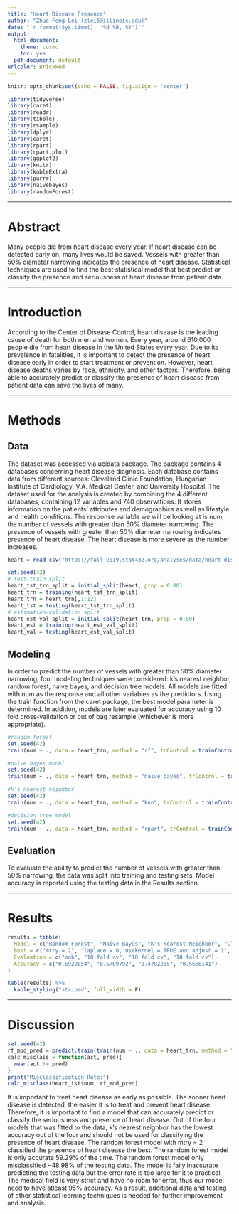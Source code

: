 ```yaml
---
title: "Heart Disease Presence"
author: "Zhuo Feng Lei (zlei5@illinois.edu)"
date: "`r format(Sys.time(), '%d %B, %Y')`"
output:
  html_document: 
    theme: cosmo
    toc: yes
  pdf_document: default
urlcolor: BrickRed
---
```


```r
knitr::opts_chunk$set(echo = FALSE, fig.align = 'center')
```

```r
library(tidyverse)
library(caret)
library(readr)
library(tibble)
library(rsample)
library(dplyr)
library(caret)
library(rpart)
library(rpart.plot)
library(ggplot2)
library(knitr)
library(kableExtra)
library(purrr)
library(naivebayes)
library(randomForest)
```

***

# Abstract

Many people die from heart disease every year. If heart disease can be detected early on, many lives would be saved. Vessels with greater than 50% diameter narrowing indicates the presence of heart disease. Statistical techniques are used to find the best statistical model that best predict or classify the presence and seriousness of heart disease from patient data. 

***

# Introduction

According to the Center of Disease Control, heart disease is the leading cause of death for both men and women. Every year, around 610,000 people die from heart disease in the United States every year. Due to its prevalence in fatalities, it is important to detect the presence of heart disease early in order to start treatment or prevention. However, heart disease deaths varies by race, ethnicity, and other factors. Therefore, being able to accurately predict or classify the presence of heart disease from patient data can save the lives of many.

***

# Methods

## Data

The dataset was accessed via ucidata package. The package contains 4 databases concerning heart disease diagnosis. Each database contains data from different sources: Cleveland Clinic Foundation, Hungarian Institute of Cardiology, V.A. Medical Center, and University Hospital. The dataset used for the analysis is created by combining the 4 different databases, containing 12 variables and 740 observations. It stores information on the patients' attributes and demographics as well as lifestyle and health conditions. The response variable we will be looking at is num, the number of vessels with greater than 50% diameter narrowing. The presence of vessels with greater than 50% diameter narrowing indicates presence of heart disease. The heart disease is more severe as the number increases. 

```r
heart = read_csv("https://fall-2019.stat432.org/analyses/data/heart-disease.csv")
```

```r
set.seed(42)
# test-train split
heart_tst_trn_split = initial_split(heart, prop = 0.80)
heart_trn = training(heart_tst_trn_split)
heart_trn = heart_trn[,1:12]
heart_tst = testing(heart_tst_trn_split)
# estimation-validation split
heart_est_val_split = initial_split(heart_trn, prop = 0.80)
heart_est = training(heart_est_val_split)
heart_val = testing(heart_est_val_split)
```

## Modeling

In order to predict the number of vessels with greater than 50% diameter narrowing, four modeling techniques were considered: k's nearest neighbor, random forest, naive bayes, and decision tree models. All models are fitted with num as the response and all other variables as the predictors. Using the train function from the caret package, the best model parameter is determined. In addition, models are later evaluated for accuracy using 10 fold cross-validation or out of bag resample (whichever is more appropriate). 

```r
#random forest
set.seed(42)
train(num ~ ., data = heart_trn, method = "rf", trControl = trainControl(method = "oob"))

#naive bayes model
set.seed(42)
train(num ~ ., data = heart_trn, method = "naive_bayes", trControl = trainControl(method = "cv", number = 10))

#k's nearest neighbor
set.seed(42)
train(num ~ ., data = heart_trn, method = "knn", trControl = trainControl(method = "cv", number = 10) )

#decision tree model
set.seed(42)
train(num ~ ., data = heart_trn, method = "rpart", trControl = trainControl(method = "cv", number = 10))
```

## Evaluation

To evaluate the ability to predict the number of vessels with greater than 50% narrowing, the data was split into training and testing sets. Model accuracy is reported using the testing data in the Results section.

***

# Results

```r
results = tibble(
  Model = c("Random Forest", "Naive Bayes", "K's Nearest Neighbor", "Classification Tree"),
  Best = c("mtry = 2", "laplace = 0, usekernel = TRUE and adjust = 1", "k = 7", "cp = 0.0245098"),
  Evaluation = c("oob", "10 fold cv", "10 fold cv", "10 fold cv"),
  Accuracy = c("0.5929054", "0.5709792", "0.4782285", "0.5660141")
)

kable(results) %>%
  kable_styling("striped", full_width = F)
```

***

# Discussion

```r
set.seed(42)
rf_mod_pred = predict.train(train(num ~ ., data = heart_trn, method = "rf", trControl = trainControl(method = "oob")), heart_tst, type = "raw")
calc_misclass = function(act, pred){
  mean(act != pred)
}
print("Misclassification Rate:")
calc_misclass(heart_tst$num, rf_mod_pred)
```

It is important to treat heart disease as early as possible. The sooner heart disease is detected, the easier it is to treat and prevent heart disease. Therefore, it is important to find a model that can accurately predict or classify the seriousness and presence of heart disease. Out of the four models that was fitted to the data, k's nearest neighbor has the lowest accuracy out of the four and should not be used for classifying the presence of heart disease. The random forest model with mtry = 2 classified the presence of heart disease the best. The random forest model is only accurate 59.29% of the time. The random forest model only misclassified ~48.98% of the testing data. The model is faily inaccurate predicting the testing data but the error rate is too large for it to practical. The medical field is very strict and have no room for error, thus our model need to have atleast 95% accuracy. As a result, additional data and testing of other statistical learning techniques is needed for further improvement and analysis.